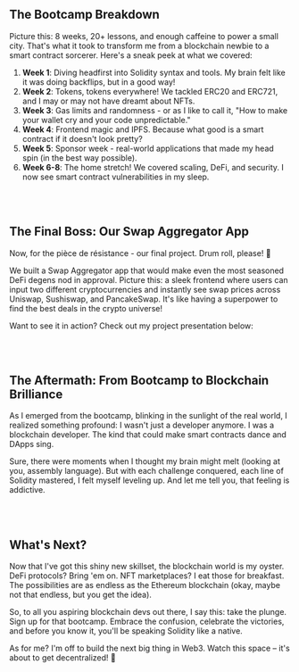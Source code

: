 ## The Bootcamp Breakdown

Picture this: 8 weeks, 20+ lessons, and enough caffeine to power a small city. That's what it took to transform me from a blockchain newbie to a smart contract sorcerer. Here's a sneak peek at what we covered:

1. **Week 1**: Diving headfirst into Solidity syntax and tools. My brain felt like it was doing backflips, but in a good way!
2. **Week 2**: Tokens, tokens everywhere! We tackled ERC20 and ERC721, and I may or may not have dreamt about NFTs.
3. **Week 3**: Gas limits and randomness - or as I like to call it, "How to make your wallet cry and your code unpredictable."
4. **Week 4**: Frontend magic and IPFS. Because what good is a smart contract if it doesn't look pretty?
5. **Week 5**: Sponsor week - real-world applications that made my head spin (in the best way possible).
6. **Week 6-8**: The home stretch! We covered scaling, DeFi, and security. I now see smart contract vulnerabilities in my sleep.

<br></br>
## The Final Boss: Our Swap Aggregator App

Now, for the pièce de résistance - our final project. Drum roll, please! 🥁

We built a Swap Aggregator app that would make even the most seasoned DeFi degens nod in approval. Picture this: a sleek frontend where users can input two different cryptocurrencies and instantly see swap prices across Uniswap, Sushiswap, and PancakeSwap. It's like having a superpower to find the best deals in the crypto universe!

Want to see it in action? Check out my project presentation below:

<br></br>
## The Aftermath: From Bootcamp to Blockchain Brilliance

As I emerged from the bootcamp, blinking in the sunlight of the real world, I realized something profound: I wasn't just a developer anymore. I was a blockchain developer. The kind that could make smart contracts dance and DApps sing.

Sure, there were moments when I thought my brain might melt (looking at you, assembly language). But with each challenge conquered, each line of Solidity mastered, I felt myself leveling up. And let me tell you, that feeling is addictive.

<br></br>
## What's Next?

Now that I've got this shiny new skillset, the blockchain world is my oyster. DeFi protocols? Bring 'em on. NFT marketplaces? I eat those for breakfast. The possibilities are as endless as the Ethereum blockchain (okay, maybe not that endless, but you get the idea).

So, to all you aspiring blockchain devs out there, I say this: take the plunge. Sign up for that bootcamp. Embrace the confusion, celebrate the victories, and before you know it, you'll be speaking Solidity like a native.

As for me? I'm off to build the next big thing in Web3. Watch this space – it's about to get decentralized! 🚀
